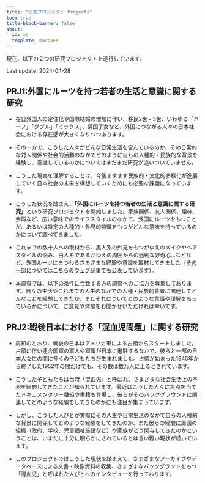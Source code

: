 ```yaml
---
title: "研究プロジェクト Projects"
toc: true
title-block-banner: false
about:
  id: me
  template: marquee
---
```

現在、以下の２つの研究プロジェクトを遂行しています。

Last update: 2024-04-28

## PRJ1:外国にルーツを持つ若者の生活と意識に関する研究

- 在日外国人の定住化や国際結婚の増加に伴い、移民2世・3世、いわゆる「ハーフ」「ダブル」「ミックス」、帰国子女など、外国につながる人々の日本社会における存在感が大きくなりつつあります。

- その一方で、こうした人々がどんな日常生活を営んでいるのか、その日常的な対人関係や社会的活動のなかでどのように自らの人種的・民族的な背景を経験し、意識しているのかについてはまだまだ研究が追いついていません。

- こうした現実を理解することは、今後ますます民族的・文化的多様化が進展していく日本社会の未来を構想していくためにも必要な課題になっています。

- こうした状況を踏まえ、**「外国にルーツを持つ若者の生活と意識に関する研究」**という研究プロジェクトを開始しました。家族関係、友人関係、趣味、余暇など、広い意味でのライフスタイルのなかで、外国にルーツをもつことが、あるいは特定の人種的・外見的特徴をもつがどんな意味を持っているのかについて調べてきました。

- これまでの数十人への取材から、黒人系の外見をもつがゆえのメイクやヘアスタイルの悩み、白人系であるがゆえの周囲からの過剰な好奇心...などなど、外国ルーツにまつわるさまざまな経験や意識を取材してきました（[その一部についてはこちらのウェブ記事でも公表しています](https://fashiontechnews.zozo.com/series/series_fashion_technology/ariga_yu_anis)）。

- 本調査では、以下の条件に合致する方の調査へのご協力を募集しております。日々の生活やこれまでの人生のなかでの人種・民族的背景に関連してどんなことを経験してきたか、またそれについてどのような意識や理解をもっているかについて、ご意見や体験をお聞かせいただければ幸いです。


## PRJ2:戦後日本における「混血児問題」に関する研究

- 周知のとおり、戦後の日本はアメリカ軍による占領からスタートしました。占領に伴い連合国軍の軍人や軍属が日本に進駐するなかで、彼らと一部の日本人女性の間に多くの子どもたちが生まれました。占領が始まった1945年から終了した1952年の間だけでも、その数は数万人に上るとされています。

- こうした子どもたちは当時「混血児」と呼ばれ、さまざまな社会生活上の不利を経験してきたことが知られています。最近はこうした人々に焦点を当てたドキュメンタリー番組や書籍も登場し、彼らがそのバックグラウンドに関連してどのような経験をしてきたのかにも注目が集まっています。

- しかし、こうした人びとが実際にその人生や日常生活のなかで自らの人種的な背景に関係してどのような経験をしてきたのか、また彼らの経験に周囲の組織（政府、学校、児童福祉施設など）や家族がどう関与してきたのかということは、いまだに十分に明らかにされているとは言い難い現状が続いています。

- このプロジェクトではこうした現状を踏まえて、さまざまなアーカイブやデータベースによる文書・映像資料の収集、さまざまなバックグランドをもつ「混血児」と呼ばれた人びとへのインタビューを行っております。

